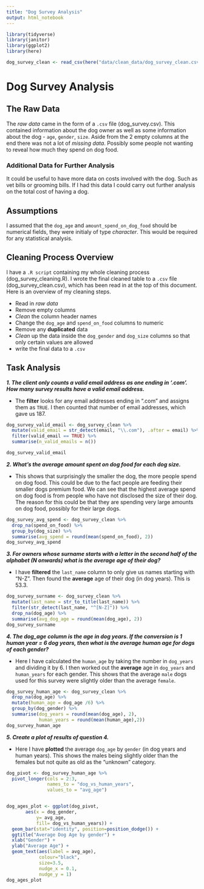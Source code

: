 ```yaml
---
title: "Dog Survey Analysis"
output: html_notebook
---
```


```r
library(tidyverse)
library(janitor)
library(ggplot2)
library(here)
```

```r
dog_survey_clean <- read_csv(here("data/clean_data/dog_survey_clean.csv"))
```
# Dog Survey Analysis

## The Raw Data

The _raw data_ came in the form of a `.csv` file (dog_survey.csv). This contained information about the dog owner as well as some information about the dog - `age`, `gender`, `size`. Aside from the 2 empty columns at the end there was not a lot of _missing data_. Possibly some people not wanting to reveal how much they spend on dog food.

### Additional Data for Further Analysis

It could be useful to have more data on costs involved with the dog. Such as vet bills or grooming bills. If I had this data I could carry out further analysis on the total cost of having a dog.

## Assumptions

I assumed that the `dog_age` and `amount_spend_on_dog_food` should be numerical fields, they were initialy of type _character_. This would be required for any statistical analysis. 

## Cleaning Process Overview

I have a `.R script` containing my whole cleaning process (dog_survey_cleaning.R). I wrote the final cleaned table to a `.csv` file (dog_survey_clean.csv), which has been read in at the top of this document. Here is an overview of my cleaning steps.

- Read in _raw data_
- Remove empty columns
- _Clean_ the column header names
- Change the `dog_age` and `spend_on_food` columns to numeric
- Remove any **duplicated** data
- _Clean_ up the data inside the `dog_gender` and `dog_size` columns so that only certain values are allowed
- write the final data to a `.csv`


## Task Analysis

___1. The client only counts a valid email address as one ending in ‘.com’. How many survey results have a valid email address.___

- The **filter** looks for any email addresses ending in ".com" and assigns them as `TRUE`. I then counted that number of email addresses, which gave us 187.
```r
dog_survey_valid_email <- dog_survey_clean %>% 
  mutate(valid_email = str_detect(email, "\\.com"), .after = email) %>% 
  filter(valid_email == TRUE) %>% 
  summarise(n_valid_emails = n())

dog_survey_valid_email
```

___2. What’s the average amount spent on dog food for each dog size.___

- This shows that surprisingly the smaller the dog, the more people spend on dog food. This could be due to the fact people are feeding their smaller dogs premium food. We can see that the highest average spend on dog food is from people who have not disclosed the size of their dog. The reason for this could be that they are spending very large amounts on dog food, possibly for their large dogs.
```r

dog_survey_avg_spend <- dog_survey_clean %>% 
  drop_na(spend_on_food) %>% 
  group_by(dog_size) %>% 
  summarise(avg_spend = round(mean(spend_on_food), 2))
dog_survey_avg_spend

```

___3. For owners whose surname starts with a letter in the second half of the alphabet (N onwards) what is the average age of their dog?___

- I have **filtered** the `last_name` column to only give us names starting with "N-Z". Then found the **average** age of their dog (in dog years). This is 53.3.
```r
dog_survey_surname <- dog_survey_clean %>% 
  mutate(last_name = str_to_title(last_name)) %>% 
  filter(str_detect(last_name, "^[N-Z]")) %>%
  drop_na(dog_age) %>% 
  summarise(avg_dog_age = round(mean(dog_age), 2))
dog_survey_surname
```

___4. The dog_age column is the age in dog years. If the conversion is 1 human year = 6 dog years, then what is the average human age for dogs of each gender?___

- Here I have calculated the `human_age` by taking the number in `dog_years` and dividing it by 6. I then worked out the **average** age in `dog_years` and `human_years` for each gender. This shows that the average `male` dogs used for this survey were slightly older than the average `female`.
```r
dog_survey_human_age <- dog_survey_clean %>% 
  drop_na(dog_age) %>% 
  mutate(human_age = dog_age /6) %>% 
  group_by(dog_gender) %>% 
  summarise(dog_years = round(mean(dog_age), 2),
            human_years = round(mean(human_age),2))
dog_survey_human_age
```

___5. Create a plot of results of question 4.___

- Here I have **plotted** the average `dog_age` by `gender` (in dog years and human years). This shows the males being slightly older than the females but not quite as old as the "unknown" category.
```r
dog_pivot <- dog_survey_human_age %>% 
  pivot_longer(cols = 2:3,
               names_to = "dog_vs_human_years",
               values_to = "avg_age")


dog_ages_plot <- ggplot(dog_pivot, 
       aes(x = dog_gender,
           y= avg_age,
           fill= dog_vs_human_years)) + 
  geom_bar(stat="identity", position=position_dodge()) +
  ggtitle("Average Dog Age by gender") +
  xlab("Gender") +
  ylab("Average Age") +
  geom_text(aes(label = avg_age), 
            colour="black", 
            size=3.5, 
            nudge_x = 0.1, 
            nudge_y = 1)
dog_ages_plot
```
